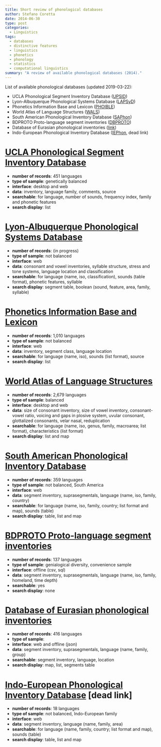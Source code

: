 ```yaml
---
title: Short review of phonological databases
author: Stefano Coretta
date: 2014-06-30
type: post
categories:
  - Linguistics
tags:
  - databases
  - distinctive features
  - linguistics
  - phonetics
  - phonology
  - statistics
  - computational linguistics
summary: "A review of available phonological databases (2014)."
---
```


List of available phonological databases (updated 2019-03-22):

  * UCLA Phonological Segment Inventory Database ([UPSID][1])
  * Lyon-Albuquerque Phonological Systems Database ([LAPSyD][2])
  * Phonetics Information Base and Lexicon ([PHOIBLE][3])
  * World Atlas of Language Structures ([WALS][6])
  * South American Phonological Inventory Database ([SAPhon][4])
  * BDPROTO Proto-language segment inventories ([DBPROTO][7])
  * Database of Eurasian phonological inventories ([link][8])
  * Indo-European Phonological Inventory Database ([IEPhon][5], dead link)

# [UCLA Phonological Segment Inventory Database][1]

  * **number of records**: 451 languages
  * **type of sample**: genetically balanced
  * **interface**: desktop and web
  * **data**: inventory, language family, comments, source
  * **searchable**: for language, number of sounds, frequency index, family and phonetic features
  * **search display**: list

# [Lyon-Albuquerque Phonological Systems Database][2]

  * **number of records**: (in progress)
  * **type of sample**: not balanced
  * **interface**: web
  * **data**: consonant and vowel inventories, syllable structure, stress and tone systems, language location and classification
  * **searchable**: for language (name, iso, classification), sounds (table format), phonetic features, syllable
  * **search display**: segment table, boolean (sound, feature, area, family, syllable)

# [Phonetics Information Base and Lexicon][3]

  * **number of records**: 1,010 languages
  * **type of sample**: not balanced
  * **interface**: web
  * **data**: inventory, segment class, language location
  * **searchable**: for language (name, iso), sounds (list format), source
  * **search display**: list

# [World Atlas of Language Structures][6]

  * **number of records**: 2,679 languages
  * **type of sample**: balanced
  * **interface**: desktop and web
  * **data**: size of consonant inventory, size of vowel inventory, consonant-vowel ratio, voicing and gaps in plosive system, uvular consonant, glottalized consonants, velar nasal, reduplication
  * **searchable**: for language (name, iso, genus, family, macroarea; list format),  characteristics (list format)
  * **search display**: list and map

# [South American Phonological Inventory Database][4]

  * **number of records**:  359 languages
  * **type of sample**: not balanced, South America
  * **interface**: web
  * **data**: segment inventory, suprasegmentals, language (name, iso, family, country)
  * **searchable**: for language (name, iso, family, country; list format and map),  sounds (table)
  * **search display**: table, list and map

# [BDPROTO Proto-language segment inventories][7]

  * **number of records**:  137 languages
  * **type of sample**: genialogical diversity, convenience sample
  * **interface**: offline (csv, sql)
  * **data**: segment inventory, suprasegmentals, language (name, iso, family, homeland, time depth)
  * **searchable**: yes
  * **search display**: none

# [Database of Eurasian phonological inventories][8]

  * **number of records**:  416 languages
  * **type of sample**: 
  * **interface**: web and offline (json)
  * **data**: segment inventory, suprasegmentals, language (name, family, group)
  * **searchable**: segment inventory, language, location
  * **search display**: map, list, segments table

# [Indo-European Phonological Inventory Database][5] [dead link]

  * **number of records**:  18 languages
  * **type of sample**: not balanced, Indo-European family
  * **interface**: web
  * **data**: segment inventory, language (name, family, area)
  * **searchable**: for language (name, family, country; list format and map),  sounds (table)
  * **search display**: table, list and map

 [1]: http://web.phonetik.uni-frankfurt.de/upsid.html
 [2]: http://www.lapsyd.ddl.ish-lyon.cnrs.fr
 [3]: http://phoible.org
 [4]: http://linguistics.berkeley.edu/~saphon/en/
 [5]: https://studiumanistici.unipv.it/?pagina=p&id=494
 [6]: http://wals.info
 [7]: https://github.com/bdproto/bdproto
 [8]: http://eurasianphonology.info
